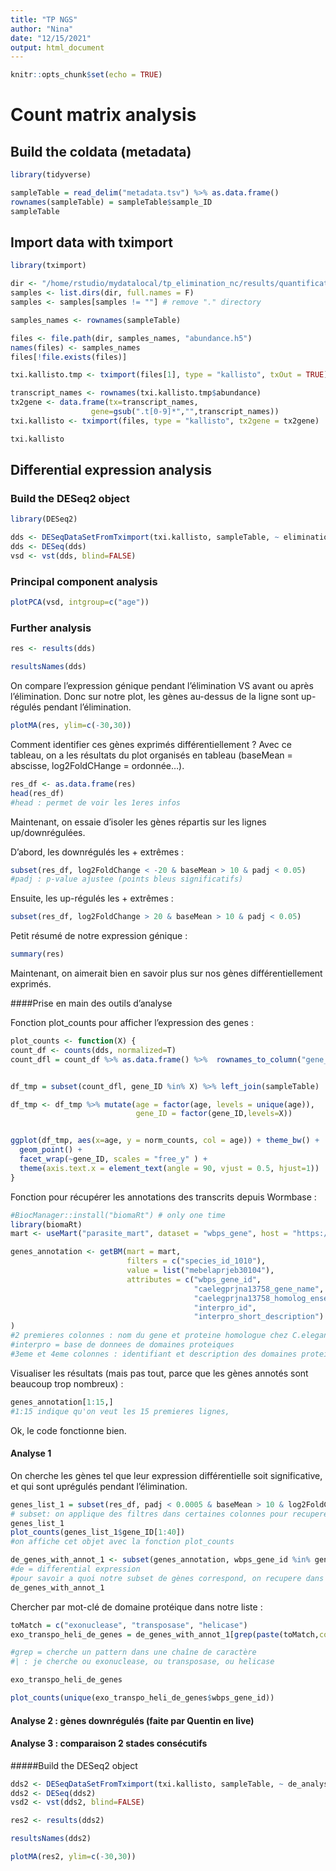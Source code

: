 ```yaml
---
title: "TP NGS"
author: "Nina"
date: "12/15/2021"
output: html_document
---
```


```r
knitr::opts_chunk$set(echo = TRUE)
```

# Count matrix analysis

## Build the coldata (metadata)

```r
library(tidyverse)

sampleTable = read_delim("metadata.tsv") %>% as.data.frame()
rownames(sampleTable) = sampleTable$sample_ID
sampleTable
```
## Import data with tximport

```r
library(tximport)

dir <- "/home/rstudio/mydatalocal/tp_elimination_nc/results/quantification/"
samples <- list.dirs(dir, full.names = F) 
samples <- samples[samples != ""] # remove "." directory

samples_names <- rownames(sampleTable)

files <- file.path(dir, samples_names, "abundance.h5")
names(files) <- samples_names
files[!file.exists(files)]

txi.kallisto.tmp <- tximport(files[1], type = "kallisto", txOut = TRUE)

transcript_names <- rownames(txi.kallisto.tmp$abundance)
tx2gene <- data.frame(tx=transcript_names,
                  gene=gsub(".t[0-9]*","",transcript_names))
txi.kallisto <- tximport(files, type = "kallisto", tx2gene = tx2gene)
```

```r
txi.kallisto
```

## Differential expression analysis

### Build the DESeq2 object

```r
library(DESeq2)

dds <- DESeqDataSetFromTximport(txi.kallisto, sampleTable, ~ elimination )
dds <- DESeq(dds)
vsd <- vst(dds, blind=FALSE)
```

### Principal component analysis

```r
plotPCA(vsd, intgroup=c("age"))
```
### Further analysis

```r
res <- results(dds)
```

```r
resultsNames(dds)
```

On compare l'expression génique pendant l'élimination VS avant ou après l'élimination. Donc sur notre plot, les gènes au-dessus de la ligne sont up-régulés pendant l'élimination.

```r
plotMA(res, ylim=c(-30,30))
```
Comment identifier ces gènes exprimés différentiellement ?
Avec ce tableau, on a les résultats du plot organisés en tableau (baseMean = abscisse, log2FoldCHange = ordonnée...).

```r
res_df <- as.data.frame(res)
head(res_df)
#head : permet de voir les 1eres infos
```

Maintenant, on essaie d'isoler les gènes répartis sur les lignes up/downrégulées.

D'abord, les downrégulés les + extrêmes :

```r
subset(res_df, log2FoldChange < -20 & baseMean > 10 & padj < 0.05)
#padj : p-value ajustee (points bleus significatifs)
```

Ensuite, les up-régulés les + extrêmes :

```r
subset(res_df, log2FoldChange > 20 & baseMean > 10 & padj < 0.05)
```

Petit résumé de notre expression génique :

```r
summary(res)
```

Maintenant, on aimerait bien en savoir plus sur nos gènes différentiellement exprimés.

####Prise en main des outils d'analyse

Fonction plot_counts pour afficher l'expression des genes :

```r
plot_counts <- function(X) {
count_df <- counts(dds, normalized=T)
count_dfl = count_df %>% as.data.frame() %>%  rownames_to_column("gene_ID") %>% pivot_longer(-gene_ID,names_to = "sample_ID", values_to = "norm_counts")


df_tmp = subset(count_dfl, gene_ID %in% X) %>% left_join(sampleTable)

df_tmp <- df_tmp %>% mutate(age = factor(age, levels = unique(age)),
                            gene_ID = factor(gene_ID,levels=X))


ggplot(df_tmp, aes(x=age, y = norm_counts, col = age)) + theme_bw() +
  geom_point() +
  facet_wrap(~gene_ID, scales = "free_y" ) +
  theme(axis.text.x = element_text(angle = 90, vjust = 0.5, hjust=1))
}
```

Fonction pour récupérer les annotations des transcrits depuis Wormbase :

```r
#BiocManager::install("biomaRt") # only one time
library(biomaRt)
mart <- useMart("parasite_mart", dataset = "wbps_gene", host = "https://parasite.wormbase.org", port = 443)

genes_annotation <- getBM(mart = mart,
                          filters = c("species_id_1010"),
                          value = list("mebelaprjeb30104"),
                          attributes = c("wbps_gene_id",
                                         "caelegprjna13758_gene_name",
                                         "caelegprjna13758_homolog_ensembl_peptide",
                                         "interpro_id",
                                         "interpro_short_description")
)
#2 premieres colonnes : nom du gene et proteine homologue chez C.elegans
#interpro = base de donnees de domaines proteiques
#3eme et 4eme colonnes : identifiant et description des domaines proteiques
```

Visualiser les résultats (mais pas tout, parce que les gènes annotés sont beaucoup trop nombreux) :

```r
genes_annotation[1:15,]
#1:15 indique qu'on veut les 15 premieres lignes,
```
Ok, le code fonctionne bien. 


#### Analyse 1

On cherche les gènes tel que leur expression différentielle soit significative, et qui sont uprégulés pendant l'élimination.

```r
genes_list_1 = subset(res_df, padj < 0.0005 & baseMean > 10 & log2FoldChange > 0)  %>% arrange (padj)
# subset: on applique des filtres dans certaines colonnes pour recuperer seulement certains transcrits, on obtient l'objet gene_list_1
genes_list_1
plot_counts(genes_list_1$gene_ID[1:40])
#on affiche cet objet avec la fonction plot_counts
```

```r
de_genes_with_annot_1 <- subset(genes_annotation, wbps_gene_id %in% genes_list_1$gene_ID)
#de = differential expression
#pour savoir a quoi notre subset de gènes correspond, on recupere dans notre grosse table d’annotation les genes qui sont dans notre liste
de_genes_with_annot_1
```

Chercher par mot-clé de domaine protéique dans notre liste :

```r
toMatch = c("exonuclease", "transposase", "helicase")
exo_transpo_heli_de_genes = de_genes_with_annot_1[grep(paste(toMatch,collapse="|"), de_genes_with_annot_1$interpro_short_description, ignore.case = T),]

#grep = cherche un pattern dans une chaîne de caractère
#| : je cherche ou exonuclease, ou transposase, ou helicase

exo_transpo_heli_de_genes

plot_counts(unique(exo_transpo_heli_de_genes$wbps_gene_id))
```

#### Analyse 2 : gènes downrégulés (faite par Quentin en live)

#### Analyse 3 : comparaison 2 stades consécutifs

#####Build the DESeq2 object
```r
dds2 <- DESeqDataSetFromTximport(txi.kallisto, sampleTable, ~ de_analysis )
dds2 <- DESeq(dds2)
vsd2 <- vst(dds2, blind=FALSE)
```

```r
res2 <- results(dds2)
```

```r
resultsNames(dds2)
```

```r
plotMA(res2, ylim=c(-30,30))
```

